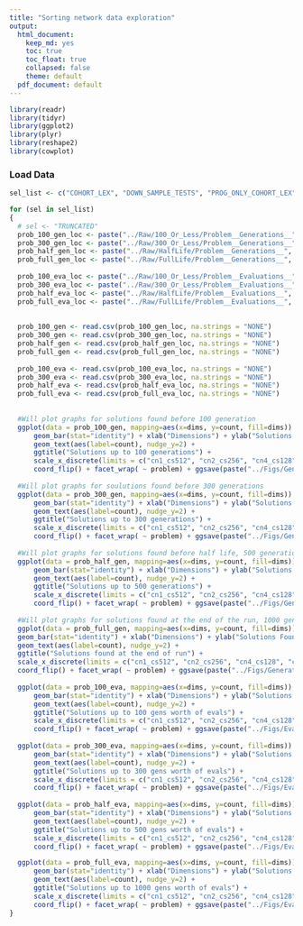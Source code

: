 ---
title: "Sorting network data exploration"
output: 
  html_document: 
    keep_md: yes
    toc: true
    toc_float: true
    collapsed: false
    theme: default
  pdf_document: default
---

<!-- ## Setup -->

<!-- ### Dependencies -->

```{r}

library(readr)
library(tidyr)
library(ggplot2)
library(plyr)
library(reshape2)
library(cowplot)

```

### Load Data

```{r}

sel_list <- c("COHORT_LEX", "DOWN_SAMPLE_TESTS", "PROG_ONLY_COHORT_LEX", "TRUNCATED")

for (sel in sel_list)
{
  # sel <- "TRUNCATED"
  prob_100_gen_loc <- paste("../Raw/100_Or_Less/Problem__Generations__", sel, ".csv", sep = "")
  prob_300_gen_loc <- paste("../Raw/300_Or_Less/Problem__Generations__", sel, ".csv", sep = "")
  prob_half_gen_loc <- paste("../Raw/HalfLife/Problem__Generations__", sel, ".csv", sep = "")
  prob_full_gen_loc <- paste("../Raw/FullLife/Problem__Generations__", sel, ".csv", sep = "")
  
  prob_100_eva_loc <- paste("../Raw/100_Or_Less/Problem__Evaluations__", sel, ".csv", sep = "")
  prob_300_eva_loc <- paste("../Raw/300_Or_Less/Problem__Evaluations__", sel, ".csv", sep = "")
  prob_half_eva_loc <- paste("../Raw/HalfLife/Problem__Evaluations__", sel, ".csv", sep = "")
  prob_full_eva_loc <- paste("../Raw/FullLife/Problem__Evaluations__", sel, ".csv", sep = "")
  
  
  prob_100_gen <- read.csv(prob_100_gen_loc, na.strings = "NONE")
  prob_300_gen <- read.csv(prob_300_gen_loc, na.strings = "NONE")
  prob_half_gen <- read.csv(prob_half_gen_loc, na.strings = "NONE")
  prob_full_gen <- read.csv(prob_full_gen_loc, na.strings = "NONE")
   
  prob_100_eva <- read.csv(prob_100_eva_loc, na.strings = "NONE")
  prob_300_eva <- read.csv(prob_300_eva_loc, na.strings = "NONE")
  prob_half_eva <- read.csv(prob_half_eva_loc, na.strings = "NONE")
  prob_full_eva <- read.csv(prob_full_eva_loc, na.strings = "NONE")
  
  
  #Will plot graphs for solutions found before 100 generation
  ggplot(data = prob_100_gen, mapping=aes(x=dims, y=count, fill=dims)) +
      geom_bar(stat="identity") + xlab("Dimensions") + ylab("Solutions Found") + guides(fill=FALSE) +
      geom_text(aes(label=count), nudge_y=2) +
      ggtitle("Solutions up to 100 generations") +
      scale_x_discrete(limits = c("cn1_cs512", "cn2_cs256", "cn4_cs128", "cn8_cs64", "cn16_cs32", "cn32_cs16", "cn64_cs8", "cn128_cs4", "cn256_cs2")) +
      coord_flip() + facet_wrap( ~ problem) + ggsave(paste("../Figs/Generations/SolutionCount/100_Or_Less/Problems/", sel,"__Problem_Count_100.png", sep = ""), height=15, width=17)
  
  #Will plot graphs for soulutions found before 300 generations
  ggplot(data = prob_300_gen, mapping=aes(x=dims, y=count, fill=dims)) +
      geom_bar(stat="identity") + xlab("Dimensions") + ylab("Solutions Found") + guides(fill=FALSE) +
      geom_text(aes(label=count), nudge_y=2) +
      ggtitle("Solutions up to 300 generations") +
      scale_x_discrete(limits = c("cn1_cs512", "cn2_cs256", "cn4_cs128", "cn8_cs64", "cn16_cs32", "cn32_cs16", "cn64_cs8", "cn128_cs4", "cn256_cs2")) +
      coord_flip() + facet_wrap( ~ problem) + ggsave(paste("../Figs/Generations/SolutionCount/300_Or_Less/Problems/", sel,"__Problem_Count_300.png", sep = ""), height=15, width=17)
  
  #Will plot graphs for solutions found before half life, 500 generation
  ggplot(data = prob_half_gen, mapping=aes(x=dims, y=count, fill=dims)) +
      geom_bar(stat="identity") + xlab("Dimensions") + ylab("Solutions Found") + guides(fill=FALSE) +
      geom_text(aes(label=count), nudge_y=2) +
      ggtitle("Solutions up to 500 generations") +
      scale_x_discrete(limits = c("cn1_cs512", "cn2_cs256", "cn4_cs128", "cn8_cs64", "cn16_cs32", "cn32_cs16", "cn64_cs8", "cn128_cs4", "cn256_cs2")) +
      coord_flip() + facet_wrap( ~ problem) + ggsave(paste("../Figs/Generations/SolutionCount/HalfLife/Problems/", sel,"__Problem_Count_500.png", sep = ""), height=15, width=17)
  
  #Will plot graphs for solutions found at the end of the run, 1000 generations
  ggplot(data = prob_full_gen, mapping=aes(x=dims, y=count, fill=dims)) +
  geom_bar(stat="identity") + xlab("Dimensions") + ylab("Solutions Found") + guides(fill=FALSE) +
  geom_text(aes(label=count), nudge_y=2) +
  ggtitle("Solutions found at the end of run") +
  scale_x_discrete(limits = c("cn1_cs512", "cn2_cs256", "cn4_cs128", "cn8_cs64", "cn16_cs32", "cn32_cs16", "cn64_cs8", "cn128_cs4", "cn256_cs2")) +
  coord_flip() + facet_wrap( ~ problem) + ggsave(paste("../Figs/Generations/SolutionCount/FullLife/Problems/", sel,"__Problem_Count_1000.png", sep = ""), height=15, width=17)
  
  ggplot(data = prob_100_eva, mapping=aes(x=dims, y=count, fill=dims)) +
      geom_bar(stat="identity") + xlab("Dimensions") + ylab("Solutions Found") + guides(fill=FALSE) +
      geom_text(aes(label=count), nudge_y=2) +
      ggtitle("Solutions up to 100 gens worth of evals") +
      scale_x_discrete(limits = c("cn1_cs512", "cn2_cs256", "cn4_cs128", "cn8_cs64", "cn16_cs32", "cn32_cs16", "cn64_cs8", "cn128_cs4", "cn256_cs2")) +
      coord_flip() + facet_wrap( ~ problem) + ggsave(paste("../Figs/Evaluations/SolutionCount/100_Or_Less/Problems/", sel,"__Problem_Count_100.png", sep = ""), height=15, width=17)
  
  ggplot(data = prob_300_eva, mapping=aes(x=dims, y=count, fill=dims)) +
      geom_bar(stat="identity") + xlab("Dimensions") + ylab("Solutions Found") + guides(fill=FALSE) +
      geom_text(aes(label=count), nudge_y=2) +
      ggtitle("Solutions up to 300 gens worth of evals") +
      scale_x_discrete(limits = c("cn1_cs512", "cn2_cs256", "cn4_cs128", "cn8_cs64", "cn16_cs32", "cn32_cs16", "cn64_cs8", "cn128_cs4", "cn256_cs2")) +
      coord_flip() + facet_wrap( ~ problem) + ggsave(paste("../Figs/Evaluations/SolutionCount/300_Or_Less/Problems/", sel,"__Problem_Count_300.png", sep = ""), height=15, width=17)
  
  ggplot(data = prob_half_eva, mapping=aes(x=dims, y=count, fill=dims)) +
      geom_bar(stat="identity") + xlab("Dimensions") + ylab("Solutions Found") + guides(fill=FALSE) +
      geom_text(aes(label=count), nudge_y=2) +
      ggtitle("Solutions up to 500 gens worth of evals") +
      scale_x_discrete(limits = c("cn1_cs512", "cn2_cs256", "cn4_cs128", "cn8_cs64", "cn16_cs32", "cn32_cs16", "cn64_cs8", "cn128_cs4", "cn256_cs2")) +
      coord_flip() + facet_wrap( ~ problem) + ggsave(paste("../Figs/Evaluations/SolutionCount/HalfLife/Problems/", sel,"__Problem_Count_500.png", sep = ""), height=15, width=17)

  ggplot(data = prob_full_eva, mapping=aes(x=dims, y=count, fill=dims)) +
      geom_bar(stat="identity") + xlab("Dimensions") + ylab("Solutions Found") + guides(fill=FALSE) +
      geom_text(aes(label=count), nudge_y=2) +
      ggtitle("Solutions up to 1000 gens worth of evals") +
      scale_x_discrete(limits = c("cn1_cs512", "cn2_cs256", "cn4_cs128", "cn8_cs64", "cn16_cs32", "cn32_cs16", "cn64_cs8", "cn128_cs4", "cn256_cs2")) +
      coord_flip() + facet_wrap( ~ problem) + ggsave(paste("../Figs/Evaluations/SolutionCount/FullLife/Problems/", sel,"__Problem_Count_1000.png", sep = ""), height=15, width=17)
}
```







    